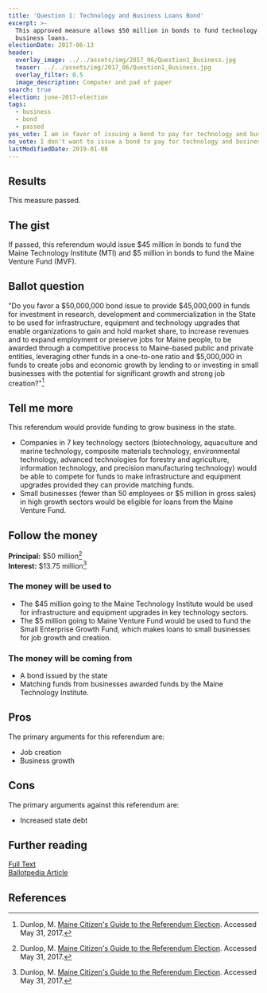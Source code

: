 ```yaml
---
title: 'Question 1: Technology and Business Loans Bond'
excerpt: >-
  This approved measure allows $50 million in bonds to fund technology and
  business loans.
electionDate: 2017-06-13
header:
  overlay_image: ../../assets/img/2017_06/Question1_Business.jpg
  teaser: ../../assets/img/2017_06/Question1_Business.jpg
  overlay_filter: 0.5
  image_description: Computer and pad of paper
search: true
election: june-2017-election
tags:
  - business
  - bond
  - passed
yes_vote: I am in favor of issuing a bond to pay for technology and business loans.
no_vote: I don't want to issue a bond to pay for technology and business loans.
lastModifiedDate: 2019-01-08
---
```


## Results

This measure passed.

## The gist

If passed, this referendum would issue $45 million in bonds to fund the Maine Technology Institute (MTI) and $5 million in bonds to fund the Maine Venture Fund (MVF).

## Ballot question

"Do you favor a $50,000,000 bond issue to provide $45,000,000 in funds for investment in research, development and commercialization in the State to be used for infrastructure, equipment and technology upgrades that enable organizations to gain and hold market share, to increase revenues and to expand employment or preserve jobs for Maine people, to be awarded through a competitive process to Maine-based public and private entities, leveraging other funds in a one-to-one ratio and $5,000,000 in funds to create jobs and economic growth by lending to or investing in small businesses with the potential for significant growth and strong job creation?"[^1]

<YesNoTable yesContent={frontmatter.yes_vote} noContent={frontmatter.no_vote} />

## Tell me more

This referendum would provide funding to grow business in the state.

- Companies in 7 key technology sectors (biotechnology, aquaculture and marine technology, composite materials technology, environmental technology, advanced technologies for forestry and agriculture, information technology, and precision manufacturing technology) would be able to compete for funds to make infrastructure and equipment upgrades provided they can provide matching funds.
- Small businesses (fewer than 50 employees or $5 million in gross sales) in high growth sectors would be eligible for loans from the Maine Venture Fund.

## Follow the money

**Principal:** $50 million[^1]
<br />**Interest:** $13.75 million[^1]

### The money will be used to

- The $45 million going to the Maine Technology Institute would be used for infrastructure and equipment upgrades in key technology sectors.
- The $5 million going to Maine Venture Fund would be used to fund the Small Enterprise Growth Fund, which makes loans to small businesses for job growth and creation.

### The money will be coming from

- A bond issued by the state
- Matching funds from businesses awarded funds by the Maine Technology Institute.

## Pros

The primary arguments for this referendum are:

- Job creation
- Business growth

## Cons

The primary arguments against this referendum are:

- Increased state debt

## Further reading

[Full Text](http://www.mainelegislature.org/legis/bills/getPDF.asp?paper=HP0722&item=3&snum=127)
<br />[Ballotpedia Article](<https://ballotpedia.org/Maine_Question_1,_Technology_Sectors_Funds_and_Business_Loans_Bond_Issue_(June_2017)>)

## References

[^1]: Dunlop, M. [Maine Citizen's Guide to the Referendum Election](http://www.mainelegislature.org/legis/bills/getPDF.asp?paper=HP0722&item=3&snum=127). Accessed May 31, 2017.
